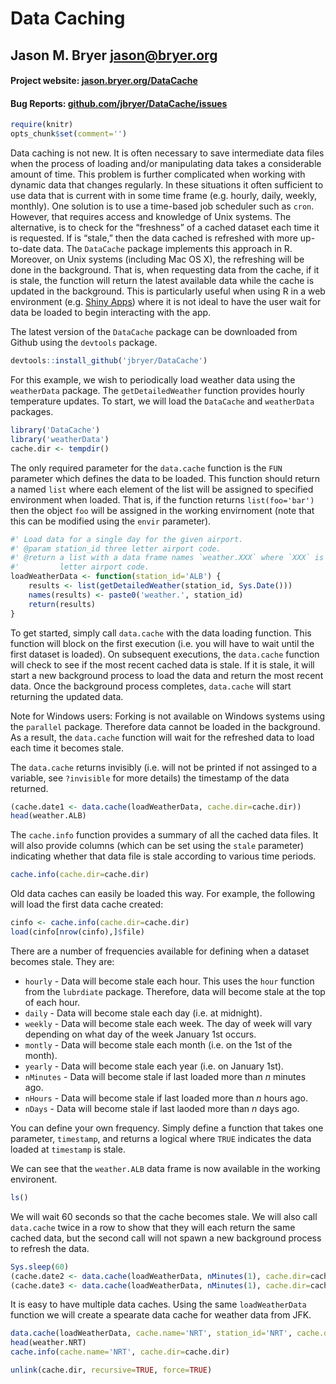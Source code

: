 <!--
%\VignetteEngine{knitr::knitr}
%\VignetteIndexEntry{Data Caching}
-->

# Data Caching

## Jason M. Bryer [jason@bryer.org](mailto:jason@bryer.org)
#### Project website: [jason.bryer.org/DataCache](http://jason.bryer.org/DataCache)
#### Bug Reports: [github.com/jbryer/DataCache/issues](https://github.com/jbryer/DataCache/issues)


```r
require(knitr)
opts_chunk$set(comment='')
```

Data caching is not new. It is often necessary to save intermediate data files when the process of loading and/or manipulating data takes a considerable amount of time. This problem is further complicated when working with dynamic data that changes regularly. In these situations it often sufficient to use data that is current with in some time frame (e.g. hourly, daily, weekly, monthly). One solution is to use a time-based job scheduler such as `cron`. However, that requires access and knowledge of Unix systems. The alternative, is to check for the "freshness" of a cached dataset each time it is requested. If is "stale," then the data cached is refreshed with more up-to-date data. The `DataCache` package implements this approach in R. Moreover, on Unix systems (including Mac OS X), the refreshing will be done in the background. That is, when requesting data from the cache, if it is stale, the function will return the latest available data while the cache is updated in the background. This is particularly useful when using R in a web environment (e.g. [Shiny Apps](http://shiny.rstudio.com)) where it is not ideal to have the user wait for data be loaded to begin interacting with the app.

The latest version of the `DataCache` package can be downloaded from Github using the `devtools` package.

```r
devtools::install_github('jbryer/DataCache')
```

For this example, we wish to periodically load weather data using the `weatherData` package. The `getDetailedWeather` function provides hourly temperature updates. To start, we will load the `DataCache` and `weatherData` packages.

```r
library('DataCache')
library('weatherData')
cache.dir <- tempdir()
```

The only required parameter for the `data.cache` function is the `FUN` parameter which defines the data to be loaded. This function should return a named `list` where each element of the list will be assigned to specified environment when loaded. That is, if the function returns `list(foo='bar')` then the object `foo` will be assigned in the working envirnoment (note that this can be modified using the `envir` parameter).

```r
#' Load data for a single day for the given airport.
#' @param station_id three letter airport code.
#' @return a list with a data frame names `weather.XXX` where `XXX` is the three
#'         letter airport code.
loadWeatherData <- function(station_id='ALB') {
	results <- list(getDetailedWeather(station_id, Sys.Date()))
	names(results) <- paste0('weather.', station_id)
	return(results)
}
```

To get started, simply call `data.cache` with the data loading function. This function will block on the first execution (i.e. you will have to wait until the first dataset is loaded). On subsequent executions, the `data.cache` function will check to see if the most recent cached data is stale. If it is stale, it will start a new background process to load the data and return the most recent data. Once the background process completes, `data.cache` will start returning the updated data.

Note for Windows users: Forking is not available on Windows systems using the `parallel` package. Therefore data cannot be loaded in the background. As a result, the `data.cache` function will wait for the refreshed data to load each time it becomes stale.

The `data.cache` returns invisibly (i.e. will not be printed if not assinged to a variable, see `?invisible` for more details) the timestamp of the data returned.

```r
(cache.date1 <- data.cache(loadWeatherData, cache.dir=cache.dir))
head(weather.ALB)
```

The `cache.info` function provides a summary of all the cached data files. It will also provide columns (which can be set using the `stale` parameter) indicating whether that data file is stale according to various time periods.

```r
cache.info(cache.dir=cache.dir)
```

Old data caches can easily be loaded this way. For example, the following will load the first data cache created:

```r
cinfo <- cache.info(cache.dir=cache.dir)
load(cinfo[nrow(cinfo),]$file)
```

There are a number of frequencies available for defining when a dataset becomes stale. They are:

* `hourly` - Data will become stale each hour. This uses the `hour` function from the `lubrdiate` package. Therefore, data will become stale at the top of each hour.
* `daily` - Data will become stale each day (i.e. at midnight).
* `weekly` - Data will become stale each week. The day of week will vary depending on what day of the week January 1st occurs.
* `montly` - Data will become stale each month (i.e. on the 1st of the month).
* `yearly` - Data will become stale each year (i.e. on January 1st).
* `nMinutes` - Data will become stale if last loaded more than *n* minutes ago.
* `nHours` - Data will become stale if last loaded more than *n* hours ago.
* `nDays` - Data will become stale if last laoded more than *n* days ago.

You can define your own frequency. Simply define a function that takes one parameter, `timestamp`, and returns a logical where `TRUE` indicates the data loaded at `timestamp` is stale.

We can see that the `weather.ALB` data frame is now available in the working environent.

```r
ls()
```

We will wait 60 seconds so that the cache becomes stale. We will also call `data.cache` twice in a row to show that they will each return the same cached data, but the second call will not spawn a new background process to refresh the data.

```r
Sys.sleep(60)
(cache.date2 <- data.cache(loadWeatherData, nMinutes(1), cache.dir=cache.dir))
(cache.date3 <- data.cache(loadWeatherData, nMinutes(1), cache.dir=cache.dir))
```

It is easy to have multiple data caches. Using the same `loadWeatherData` function we will create a spearate data cache for weather data from JFK.

```r
data.cache(loadWeatherData, cache.name='NRT', station_id='NRT', cache.dir=cache.dir)
head(weather.NRT)
cache.info(cache.name='NRT', cache.dir=cache.dir)
```


```r
unlink(cache.dir, recursive=TRUE, force=TRUE)
```